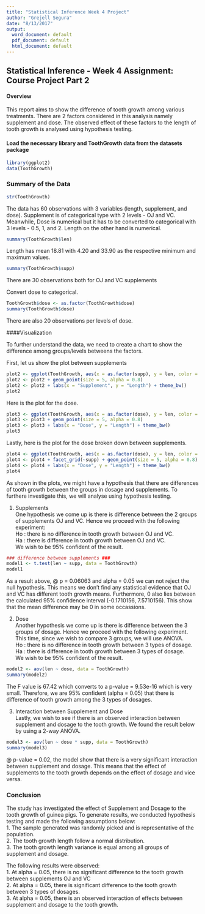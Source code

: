 ```yaml
---
title: "Statistical Inference Week 4 Project"
author: "Grejell Segura"
date: "8/13/2017"
output:
  word_document: default
  pdf_document: default
  html_document: default
---
```


## Statistical Inference - Week 4 Assignment: Course Project Part 2

#### Overview
This report aims to show the difference of tooth growth among various treatments. There are 2 factors considered in this analysis namely supplement and dose. The observed effect of these factors to the length of tooth growth is analysed using hypothesis testing.

#### Load the necessary library and ToothGrowth data from the datasets package
```r
library(ggplot2)
data(ToothGrowth)
```


### Summary of the Data
```r
str(ToothGrowth)
```
The data has 60 observations with 3 variables (length, supplement, and dose). Supplement is of categorical type with 2 levels - OJ and VC. Meanwhile, Dose is numerical but it has to be converted to categorical with 3 levels - 0.5, 1, and 2. Length on the other hand is numerical.

```r
summary(ToothGrowth$len)
```
Length has mean 18.81 with 4.20 and 33.90 as the respective minimum and maximum values.

```r
summary(ToothGrowth$supp)
```
There are 30 observations both for OJ and VC supplements

Convert dose to categorical.
```r
ToothGrowth$dose <- as.factor(ToothGrowth$dose)
summary(ToothGrowth$dose)
```
There are also 20 observations per levels of dose.

####Visualization

To further understand the data, we need to create a chart to show the difference among groups/levels betweens the factors.

First, let us show the plot between supplements
```r
plot2 <- ggplot(ToothGrowth, aes(x = as.factor(supp), y = len, color = supp)) + geom_boxplot()
plot2 <- plot2 + geom_point(size = 5, alpha = 0.8)
plot2 <- plot2 + labs(x = "Supplement", y = "Length") + theme_bw()
plot2
```

Here is the plot for the dose.
```r
plot3 <- ggplot(ToothGrowth, aes(x = as.factor(dose), y = len, color = as.factor(dose))) + geom_boxplot()
plot3 <- plot3 + geom_point(size = 5, alpha = 0.8)
plot3 <- plot3 + labs(x = "Dose", y = "Length") + theme_bw()
plot3
```

Lastly, here is the plot for the dose broken down between supplements.
```r
plot4 <- ggplot(ToothGrowth, aes(x = as.factor(dose), y = len, color = as.factor(dose))) + geom_boxplot()
plot4 <- plot4 + facet_grid(~supp) + geom_point(size = 5, alpha = 0.8)
plot4 <- plot4 + labs(x = "Dose", y = "Length") + theme_bw()
plot4
```

As shown in the plots, we might have a hypothesis that there are differences of tooth growth between the groups in dosage and supplements. To furthere investigate this, we will analyse using hypothesis testing.

1. Supplements  
One hypothesis we come up is there is difference between the 2 groups of supplements OJ and VC. Hence we proceed with the following experiment:  
Ho : there is no difference in tooth growth between OJ and VC.  
Ha : there is difference in tooth growth between OJ and VC.  
We wish to be 95% confident of the result.
```r
### difference between supplements ###
model1 <- t.test(len ~ supp, data = ToothGrowth)
model1
```
As a result above, @ p = 0.06063 and alpha = 0.05 we can not reject the null hypothesis. This means we don't find any statistical evidence that OJ and VC has different tooth growth means. Furthermore, 0 also lies between the calculated 95% confidence interval (-0.1710156, 7.5710156). This show that the mean difference may be 0 in some occassions.

2. Dose  
Another hypothesis we come up is there is difference between the 3 groups of dosage. Hence we proceed with the following experiment. This time, since we wish to compare 3 groups, we will use ANOVA.  
Ho : there is no difference in tooth growth between 3 types of dosage.  
Ha : there is difference in tooth growth between 3 types of dosage.  
We wish to be 95% confident of the result.
```r
model2 <- aov(len ~ dose, data = ToothGrowth)
summary(model2)
```
The F value is 67.42 which converts to a p-value = 9.53e-16 which is very small. Therefore, we are 95% confident (alpha = 0.05) that there is difference of tooth growth among the 3 types of dosages.  

3. Interaction between Supplement and Dose  
Lastly, we wish to see if there is an observed interaction between supplement and dosage to the tooth growth. We found the result below by using a 2-way ANOVA.
```r
model3 <- aov(len ~ dose * supp, data = ToothGrowth)
summary(model3)
```
@ p-value = 0.02, the model show that there is a very significant interaction between supplement and dosage. This means that the effect of supplements to the tooth growth depends on the effect of dosage and vice versa.  

### Conclusion
The study has investigated the effect of Supplement and Dosage to the tooth growth of guinea pigs. To generate results, we conducted hypothesis testing and made the following assumptions below:  
1. The sample generated was randomly picked and is representative of the population.  
2. The tooth growth length follow a normal distribution.  
3. The tooth growth length variance is equal among all groups of supplement and dosage.  

The following results were observed:  
1. At alpha = 0.05, there is no significant difference to the tooth growth between supplements OJ and VC  
2. At alpha = 0.05, there is significant difference to the tooth growth between 3 types of dosages.  
3. At alpha = 0.05, there is an observed interaction of effects between supplement and dosage to the tooth growth.  
